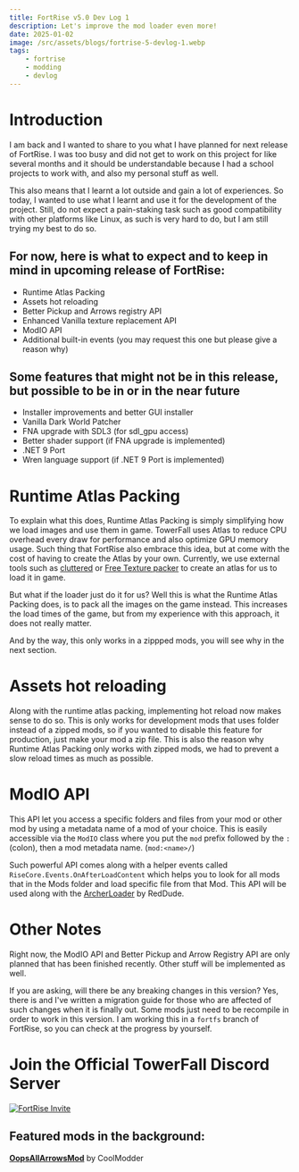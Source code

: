 ```yaml
---
title: FortRise v5.0 Dev Log 1
description: Let's improve the mod loader even more!
date: 2025-01-02
image: /src/assets/blogs/fortrise-5-devlog-1.webp
tags:
    - fortrise
    - modding
    - devlog
---
```


# Introduction
I am back and I wanted to share to you what I have planned for next release of FortRise. I was too busy and did not get to work on this
project for like several months and it should be understandable because I had a school projects to work with, and also my personal stuff as
well.

This also means that I learnt a lot outside and gain a lot of experiences. So today, I wanted to use what I learnt and use it for the 
development of the project. Still, do not expect a pain-staking task such as good compatibility with other platforms like Linux, as such 
is very hard to do, but I am still trying my best to do so.

## For now, here is what to expect and to keep in mind in upcoming release of FortRise:
+ Runtime Atlas Packing
+ Assets hot reloading
+ Better Pickup and Arrows registry API
+ Enhanced Vanilla texture replacement API
+ ModIO API
+ Additional built-in events (you may request this one but please give a reason why)

## Some features that might not be in this release, but possible to be in or in the near future
+ Installer improvements and better GUI installer 
+ Vanilla Dark World Patcher
+ FNA upgrade with SDL3 (for sdl_gpu access)
+ Better shader support (if FNA upgrade is implemented)
+ .NET 9 Port
+ Wren language support (if .NET 9 Port is implemented)

# Runtime Atlas Packing
To explain what this does, Runtime Atlas Packing is simply simplifying how we load images and use them in game. 
TowerFall uses Atlas to reduce CPU overhead every draw for performance and also optimize GPU memory usage. Such thing that FortRise also
embrace this idea, but at come with the cost of having to create the Atlas by your own. Currently, we
use external tools such as [cluttered](https://github.com/Terria-K/cluttered) 
or [Free Texture packer](https://github.com/odrick/free-tex-packer) to create an atlas for us to load it in game.

But what if the loader just do it for us? Well this is what the Runtime Atlas Packing does, is to pack all the images on the game instead.
This increases the load times of the game, but from my experience with this approach, it does not really matter.

And by the way, this only works in a zippped mods, you will see why in the next section.

# Assets hot reloading
Along with the runtime atlas packing, implementing hot reload now makes sense to do so. This is only works for development mods that uses
folder instead of a zipped mods, so if you wanted to disable this feature for production, just make your mod a zip file. This is also the
reason why Runtime Atlas Packing only works with zipped mods, we had to prevent a slow reload times as much as possible.

# ModIO API
This API let you access a specific folders and files from your mod or other mod by using a metadata name of a mod of your choice.
This is easily accessible via the `ModIO` class where you put the `mod` prefix followed by the `:` (colon), then a mod metadata name.
(`mod:<name>/`)

Such powerful API comes along with a helper events called `RiseCore.Events.OnAfterLoadContent` which helps you to look for all mods
that in the Mods folder and load specific file from that Mod. This API will be used along with 
the [ArcherLoader](https://github.com/RedDude/ArcherLoader/pull/6) by RedDude.

# Other Notes
Right now, the ModIO API and Better Pickup and Arrow Registry API are only planned that has been finished recently. Other stuff
will be implemented as well. 

If you are asking, will there be any breaking changes in this version? Yes, there is and I've written a migration guide for those who
are affected of such changes when it is finally out. Some mods just need to be recompile in order to work in this version. 
I am working this in a `fortfs` branch of FortRise, so you can check at the progress by yourself.

# Join the Official TowerFall Discord Server
[![FortRise Invite](https://discordapp.com/api/guilds/248961953656078337/embed.png?style=banner2)](https://discord.gg/m25mWsSv8P)

## Featured mods in the background:
**[OopsAllArrowsMod](https://github.com/CoolModder/Towerfall-Redemption)** by CoolModder